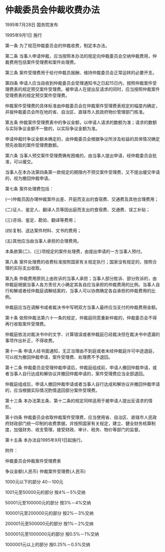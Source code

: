 # 仲裁委员会仲裁收费办法

1995年7月28日 国务院发布　

1995年9月1日 施行

  

第一条 为了规范仲裁委员会的仲裁收费，制定本办法。

第二条 当事人申请仲裁，应当按照本办法的规定向仲裁委员会交纳仲裁费用，仲裁费用包括案件受理费和案件处理费。

第三条 案件受理费用于给付仲裁员报酬、维持仲裁委员会正常运转的必要开支。

第四条 申请人应当自收到仲裁委员会受理通知书之日起15日内，按照仲裁案件受理费表的规定预交案件受理费。被申请人在提出反请求的同时，应当按照仲裁案件受理费表的规定预交案件受理费。

仲裁案件受理费的具体标准由仲裁委员会在仲裁案件受理费表规定的幅度内确定，并报仲裁委员会所在地的省、自治区、直辖市人民政府物价管理部门核准。

第五条 仲裁案件受理费表中的争议金额，以申请人请求的数额为准；请求的数额与实际争议金额不一致的，以实际争议金额为准。

申请仲裁时争议金额未确定的，由仲裁委员会根据争议所涉及权益的具体情况确定预先收取的案件受理费数额。

第六条 当事人预交案件受理费确有困难的，由当事人提出申请，经仲裁委员会批准，可以缓交。

当事人在本办法第四条第一款规定的期限内不预交案件受理费，又不提出缓交申请的，视为撤回仲裁申请。

第七条 案件处理费包括：

(一)仲裁员因办理仲裁案件出差、开庭而支出的食宿费、交通费及其他合理费用；

(二)证人、鉴定人、翻译人员等因出庭而支出的食宿费、交通费、误工补贴；

(三)咨询、鉴定、勘验、翻译等费用；

(四)复制、送达案件材料、文书的费用；

(五)其他应当由当事人承担的合理费用。

本条款第(二)、(三)项规定的案件处理费，由提出申请的一方当事人预付。

第八条 案件处理费的收费标准按照国家有关规定执行；国家没有规定的，按照合理的实际支出收取。

第九条 仲裁费用原则上由败诉的当事人承担；当事人部分胜诉、部分败诉的，由仲裁庭根据当事人各方责任大小确定其各自应当承担的仲裁费用的比例。当事人自行和解或者经仲裁庭调解结案的，当事人可以协商确定各自承担的仲裁费用的比例。

仲裁庭应当在调解书或者裁决书中写明双方当事人最终应当支付的仲裁费用金额。

第十条 依照仲裁法第六十一条的规定，仲裁庭同意重新仲裁的，仲裁委员会不得再行收取案件受理费。

仲裁庭依法对裁决书中的文字、计算错误或者仲裁庭已经裁决但在裁决书中遗漏的事项作出补正，不得收费。

第十一条 申请人经书面通知，无正当理由不到庭或者未经仲裁庭许可中途退庭，可以视为撤回仲裁申请，案件受理费、处理费不予退回。

第十二条 仲裁委员会受理仲裁申请后，仲裁庭组成前，申请人撤回仲裁申请，或者当事人自行达成和解协议并撤回仲裁申请的，案件受理费应当全部退回。

仲裁庭组成后，申请人撤回仲裁申请或者当事人自行达成和解协议并撤回仲裁申请的，应当根据实际情况酌情退回部分案件受理费。

第十三条 本办法第五条、第十二条的规定同样适用于被申请人提出反请求的情形。

第十四条 仲裁委员会收取仲裁案件受理费，应当使用省、自治区、直辖市人民政府财政部门统一印制的收费票据，并按照国家有关规定，建立、健全财务核算制度，加强财务、收支管理，接受财政、审计、税务、物价等部门的监督。

第十五条 本办法自1995年9月1日起施行。

附件：

仲裁委员会仲裁案件受理费表

争议金额(人民币) 仲裁案件受理费(人民币)

1000元以下的部分 40－100元

1001元至50000元的部分 按4%－5%交纳

50001元至100000元的部分 按3%－4%交纳

100001元至200000元的部分 按2%－3%交纳

200001元至500000元的部分 按1%－2%交纳

500001元至1000000元的部分 按0.5%－1%交纳

1000001元以上的部分 按0.25%－0.5%交纳